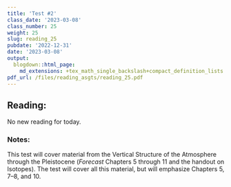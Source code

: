 ```yaml
---
title: 'Test #2'
class_date: '2023-03-08'
class_number: 25
weight: 25
slug: reading_25
pubdate: '2022-12-31'
date: '2023-03-08'
output:
  blogdown::html_page:
    md_extensions: +tex_math_single_backslash+compact_definition_lists
pdf_url: /files/reading_asgts/reading_25.pdf
---
```

## Reading:

No new reading for today.

### Notes:

This test will cover material from the Vertical Structure of the Atmosphere through the Pleistocene (_Forecast_ Chapters 5 through 11 and the handout on Isotopes). The test will cover all this material, but will emphasize Chapters 5, 7--8, and 10.
